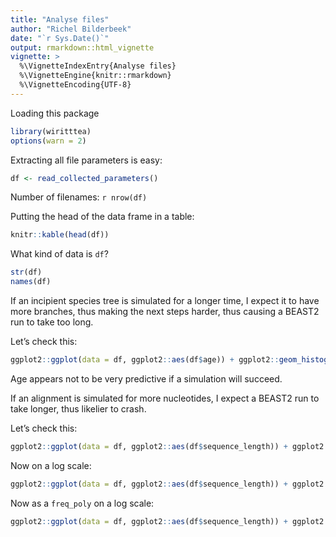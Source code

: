 ```yaml
---
title: "Analyse files"
author: "Richel Bilderbeek"
date: "`r Sys.Date()`"
output: rmarkdown::html_vignette
vignette: >
  %\VignetteIndexEntry{Analyse files}
  %\VignetteEngine{knitr::rmarkdown}
  %\VignetteEncoding{UTF-8}
---
```


Loading this package

```r
library(wiritttea)
options(warn = 2)
```

Extracting all file parameters is easy:

```r
df <- read_collected_parameters()
```

Number of filenames: `r nrow(df)`

Putting the head of the data frame in a table:

```r
knitr::kable(head(df))
```

What kind of data is `df`?

```r
str(df)
names(df)
```

If an incipient species tree is simulated for a
longer time, I expect it to have more branches, thus
making the next steps harder, thus causing a 
BEAST2 run to take too long.

Let's check this:

```r
ggplot2::ggplot(data = df, ggplot2::aes(df$age)) + ggplot2::geom_histogram(binwidth = 1)
```

Age appears not to be very predictive if a simulation will succeed.

If an alignment is simulated for more nucleotides, 
I expect a BEAST2 run to take longer, thus likelier
to crash.

Let's check this:

```r
ggplot2::ggplot(data = df, ggplot2::aes(df$sequence_length)) + ggplot2::geom_histogram(binwidth = 1)
```

Now on a log scale:

```r
ggplot2::ggplot(data = df, ggplot2::aes(df$sequence_length)) + ggplot2::geom_histogram(binwidth = 1) + ggplot2::scale_x_log10()
```

Now as a `freq_poly` on a log scale:

```r
ggplot2::ggplot(data = df, ggplot2::aes(df$sequence_length)) + ggplot2::geom_freqpoly(binwidth = 1) + ggplot2::scale_x_log10()
```
